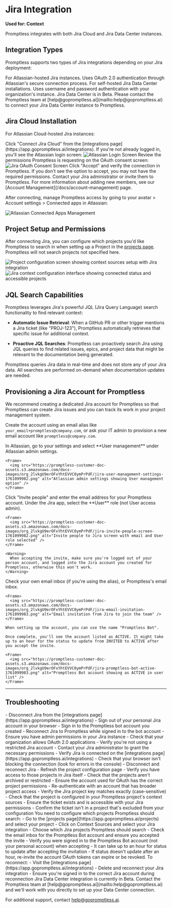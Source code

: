 # Jira Integration

**Used for: Context**

Promptless integrates with both Jira Cloud and Jira Data Center instances.

## Integration Types

Promptless supports two types of Jira integrations depending on your Jira deployment:

<CardGroup cols={2}>
  <Card title="Jira Cloud" icon="fa-solid fa-cloud">
    For Atlassian-hosted Jira instances. Uses OAuth 2.0 authentication through Atlassian's secure connection process.
  </Card>
  <Card title="Jira Data Center (Beta)" icon="fa-solid fa-server">
    For self-hosted Jira Data Center installations. Uses username and password authentication with your organization's instance.
  </Card>
</CardGroup>

<Info>
Jira Data Center is in Beta. Please contact the Promptless team at [help@gopromptless.ai](mailto:help@gopromptless.ai) to connect your Jira Data Center instance to Promptless.
</Info>

## Jira Cloud Installation

For Atlassian Cloud-hosted Jira instances:

<Steps>
  <Step title="Connect Jira Cloud">
    Click "Connect Jira Cloud" from the [integrations page](https://app.gopromptless.ai/integrations).
  </Step>

  <Step title="Atlassian Login">
    If you're not already logged in, you'll see the Atlassian login screen:
<Frame>
  <img src="https://promptless-customer-doc-assets.s3.amazonaws.com/docs-images/org_2lvkgU9erOFxYhtEVVC0ymPrPdF/aab15aef-2759-42e6-93ec-d4c090526273-jira-atlassian-login.png" alt="Atlassian Login Screen" />
</Frame>
  </Step>

  <Step title="OAuth Consent">
    Review the permissions Promptless is requesting on the OAuth consent screen:
<Frame>
  <img src="https://promptless-customer-doc-assets.s3.amazonaws.com/docs-images/org_2lvkgU9erOFxYhtEVVC0ymPrPdF/aab15aef-2759-42e6-93ec-d4c090526273-jira-oauth-consent.png" alt="Jira OAuth Consent Screen" />
</Frame>
  </Step>

  <Step title="Complete Connection">
    Click "Accept" and verify the connection in Promptless. If you don't see the option to accept, you may not have the required permissions. Contact your Jira administrator or invite them to Promptless. For more information about adding new members, see our [Account Management](/docs/account-management) page.
  </Step>
</Steps>

After connecting, manage Promptless access by going to your avatar > Account settings > Connected apps in Atlassian:
<Frame>
  <img src="https://promptless-customer-doc-assets.s3.amazonaws.com/docs-images/org_2lvkgU9erOFxYhtEVVC0ymPrPdF/aab15aef-2759-42e6-93ec-d4c090526273-jira-connected-apps.png" alt="Atlassian Connected Apps Management" />
</Frame>

## Project Setup and Permissions

After connecting Jira, you can configure which projects you'd like Promptless to search in when setting up a Project in the [projects page](https://app.gopromptless.ai/projects). Promptless will not search projects not specified here.

<Frame>
  <img src="https://promptless-customer-doc-assets.s3.amazonaws.com/docs-images/org_2lvkgU9erOFxYhtEVVC0ymPrPdF/e3bdab51-fb59-4971-aaac-32ed7dddf07b-project-context-sources-configuration.png" alt="Project configuration screen showing context sources setup with Jira integration" />
</Frame>

<Frame>
  <img src="https://promptless-customer-doc-assets.s3.amazonaws.com/docs-images/org_2lvkgU9erOFxYhtEVVC0ymPrPdF/e3bdab51-fb59-4971-aaac-32ed7dddf07b-jira-context-configuration-interface.png" alt="Jira context configuration interface showing connected status and accessible projects" />
</Frame>

## JQL Search Capabilities

Promptless leverages Jira's powerful JQL (Jira Query Language) search functionality to find relevant context:

- **Automatic Issue Retrieval**: When a GitHub PR or other trigger mentions a Jira ticket (like "PROJ-123"), Promptless automatically retrieves that specific issue for additional context.

- **Proactive JQL Searches**: Promptless can proactively search Jira using JQL queries to find related issues, epics, and project data that might be relevant to the documentation being generated.

<Note>
Promptless queries Jira data in real-time and does not store any of your Jira data. All searches are performed on-demand when documentation updates are needed.
</Note>

## Provisioning a Jira Account for Promptless

We recommend creating a dedicated Jira account for Promptless so that Promptless can create Jira issues and you can track its work in your project management system.

Create the account using an email alias like `your_email+promptless@company.com`, or ask your IT admin to provision a new email account like `promptless@company.com`.

<Steps>
  <Step title="Navigate to User management">
    In Atlassian, go to your settings and select **User management** under Atlassian admin settings.
    
    <Frame>
      <img src="https://promptless-customer-doc-assets.s3.amazonaws.com/docs-images/org_2lvkgU9erOFxYhtEVVC0ymPrPdF/jira-user-management-settings-1761099982.png" alt="Atlassian admin settings showing User management option" />
    </Frame>
  </Step>

  <Step title="Invite the Promptless account">
    Click "Invite people" and enter the email address for your Promptless account. Under the Jira app, select the **User** role (not User access admin).
    
    <Frame>
      <img src="https://promptless-customer-doc-assets.s3.amazonaws.com/docs-images/org_2lvkgU9erOFxYhtEVVC0ymPrPdF/jira-invite-people-screen-1761099982.png" alt="Invite people to Jira screen with email and User role selected" />
    </Frame>
    
    <Warning>
      When accepting the invite, make sure you're logged out of your person account, and logged into the Jira account you created for Promptless, otherwise this won't work.
    </Warning>
  </Step>

  <Step title="Accept the invitation">
    Check your own email inbox (if you're using the alias), or Promptless's email inbox.
    
    <Frame>
      <img src="https://promptless-customer-doc-assets.s3.amazonaws.com/docs-images/org_2lvkgU9erOFxYhtEVVC0ymPrPdF/jira-email-invitation-1761099983.png" alt="Email invitation from Jira to join the team" />
    </Frame>
    
    When setting up the account, you can use the name "Promptless Bot".
    
    Once complete, you'll see the account listed as ACTIVE. It might take up to an hour for the status to update from INVITED to ACTIVE after you accept the invite.
    
    <Frame>
      <img src="https://promptless-customer-doc-assets.s3.amazonaws.com/docs-images/org_2lvkgU9erOFxYhtEVVC0ymPrPdF/jira-promptless-bot-active-1761099983.png" alt="Promptless Bot account showing as ACTIVE in user list" />
    </Frame>
  </Step>

</Steps>

---

## Troubleshooting

<AccordionGroup>
  <Accordion title="Promptless actions are attributed to my personal account">
    - Disconnect Jira from the [integrations page](https://app.gopromptless.ai/integrations)
    - Sign out of your personal Jira account in your browser
    - Sign in to the Promptless bot account you created
    - Reconnect Jira to Promptless while signed in to the bot account
  </Accordion>

  <Accordion title="Permission denied when connecting Jira">
    - Ensure you have admin permissions in your Jira instance
    - Check that your organization allows OAuth 2.0 applications
    - Verify you're not using a restricted Jira account
    - Contact your Jira administrator to grant the necessary permissions
  </Accordion>

  <Accordion title="Jira integration doesn't appear when configuring a project">
    - Verify Jira is connected on the [integrations page](https://app.gopromptless.ai/integrations)
    - Check that your browser isn't blocking the connection (look for errors in the console)
    - Disconnect and reconnect Jira
    - Refresh the project configuration page
  </Accordion>

  <Accordion title="Can't see specific Jira projects in project configuration">
    - Verify you have access to those projects in Jira itself
    - Check that the projects aren't archived or restricted
    - Ensure the account used for OAuth has the correct project permissions
    - Re-authenticate with an account that has broader project access
  </Accordion>

  <Accordion title="Promptless isn't retrieving tickets mentioned in PRs">
    - Verify the Jira project key matches exactly (case-sensitive)
    - Check that the project is configured in your Promptless project's context sources
    - Ensure the ticket exists and is accessible with your Jira permissions
    - Confirm the ticket isn't in a project that's excluded from your configuration
  </Accordion>

  <Accordion title="No Jira projects configured in Promptless project">
    You need to configure which projects Promptless should search:
    - Go to the [projects page](https://app.gopromptless.ai/projects) and select your project
    - Click on Context Sources and select your Jira integration
    - Choose which Jira projects Promptless should search
  </Accordion>

  <Accordion title="Promptless Bot account stuck at 'INVITED' status">
    - Check the email inbox for the Promptless Bot account and ensure you accepted the invite
    - Verify you were signed in to the Promptless Bot account (not your personal account) when accepting
    - It can take up to an hour for status to update after accepting the invitation
    - If status doesn't update after an hour, re-invite the account
  </Accordion>

  <Accordion title="Connection lost or needs re-authentication">
    OAuth tokens can expire or be revoked. To reconnect:
    - Visit the [integrations page](https://app.gopromptless.ai/integrations)
    - Delete and reconnect your Jira integration
    - Ensure you're signed in to the correct Jira account during reconnection
  </Accordion>

  <Accordion title="Jira Data Center connection issues">
    Jira Data Center integration is currently in Beta. Contact the Promptless team at [help@gopromptless.ai](mailto:help@gopromptless.ai) and we'll work with you directly to set up your Data Center connection.
  </Accordion>
</AccordionGroup>

For additional support, contact [help@gopromptless.ai](mailto:help@gopromptless.ai).
